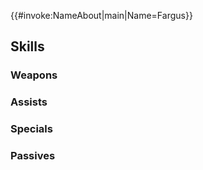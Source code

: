 {{#invoke:NameAbout|main|Name=Fargus}}{{HeroPage Tabs}}
{{Hero Infobox
|Name=Fargus
|Title=Badon Buccaneer
|WeaponType=Green Axe
|MoveType=Infantry
|Origin=Fire Emblem: The Blazing Blade
|Gender=Male
|actorEN=Cambron McKinney
|actorJP=三宅健太
|artist=添田一平
|additionDate=November 17, 2023
|releaseDate=November 18, 2023
|cv1=6
|cv2=4900500
|TagID=ファーガス
|InternalID=1026
|Properties=limited,ghb
|description=Captain of a band of pirates who operate out of Badon. A man of his word who sticks to his code, he is beloved by many of his subordinates. Appears in Fire Emblem: The Blazing Blade.
}}
{{Stats Page
|Lv1HP=19|Lv1ATK=8|Lv1SPD=9|Lv1DEF=10|Lv1RES=10
|GRHP=55|GRATK=90|GRSPD=50|GRDEF=70|GRRES=50
}}
==Skills==
===Weapons===
{{Weapons Table
|weapon1=Iron Axe
|weapon1Default=1
|weapon1Unlock=1
|weapon2=Steel Axe
|weapon2Default=2
|weapon2Unlock=2
|weapon3=Silver Axe
|weapon3Default=4
|weapon3Unlock=3
|weapon4=Corsair Cleaver
|weapon4Default=5
|weapon4Unlock=5
}}
===Assists===
{{Assists Table}}
===Specials===
{{Specials Table
|special1=Dragon Gaze
|special1Default=4
|special1Unlock=3
|special2=Dragon Fang
|special2Unlock=4
}}
===Passives===
{{Passives Table
|passiveA1=Atk/Def Ideal 1
|passiveA2=Atk/Def Ideal 2
|passiveA3=Atk/Def Ideal 3
|passiveA1Unlock=1
|passiveA2Unlock=2
|passiveA3Unlock=4
|passiveC1=Infantry Pulse 1
|passiveC2=Infantry Pulse 2
|passiveC3=Infantry Pulse 3
|passiveC1Unlock=3
|passiveC2Unlock=4
|passiveC3Unlock=5
}}
{{Heroes Navbox}}